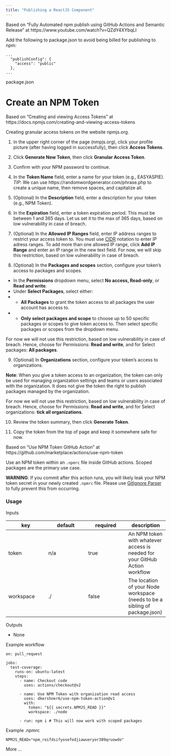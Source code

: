 ```yaml
---
title: "Publishing a ReactJS Component"
---
```


Based on "Fully Automated npm publish using GitHub Actions and Semantic Release" at https://www.youtube.com/watch?v=QZdY4XYbqLI

Add the following to package.json to avoid being billed for publishing to npm:

```
...
  "publishConfig": {
    "access": "public"
  },
...
```
package.json

# Create an NPM Token

Based on "Creating and viewing Access Tokens" at https://docs.npmjs.com/creating-and-viewing-access-tokens

Creating granular access tokens on the website npmjs.org.

1. In the upper right corner of the page (nmpjs.org), click your profile picture (after having logged in successfully), then click **Access Tokens**.

2. Click **Generate New Token**, then click **Granular Access Token**.

3. Confirm with your NPM password to continue. 

4. In the **Token Name** field, enter a name for your token (e.g., EASYASPIE). *TIP*: We can use https://randomwordgenerator.com/phrase.php to create a unique name, then remove spaces, and capitalize all.

5. (Optional) In the **Description** field, enter a description for your token (e.g., NPM Token). 

6. In the **Expiration** field, enter a token expiration period. This must be between 1 and 365 days. Let us set it to the max of 365 days, based on low vulnerability in case of breach.

7. (Optional) In the **Allowed IP Ranges** field, enter IP address ranges to restrict your access token to. You must use [CIDR](https://en.wikipedia.org/wiki/Classless_Inter-Domain_Routing) notation to enter IP adress ranges. To add more than one allowed IP range, click **Add IP Range** and enter an IP range in the new text field. For now, we will skip this restriction, based on low vulnerability in case of breach.

8.  (Optional) In the **Packages and scopes** section, configure your token's access to packages and scopes.

- In the **Permissions** dropdown menu, select **No access, Read-only**, or **Read and write**.
- Under **Select Packages**, select either:
- - **All Packages** to grant the token access to all packages the user account has access to.
- - **Only select packages and scope** to choose up to 50 specific packages or scopes to give token access to. Then select specific packages or scopes from the dropdown menu.

For now we will not use this restriction, based on low vulnerability in case of breach. Hence, choose for Permissions: **Read and write**, and for Select packages: **All packages**.

9. (Optional) In **Organizations** section, configure your token's access to organizations. 

**Note**: When you give a token access to an organization, the token can only be used for managing organization settings and teams or users associated with the organization. It does not give the token the right to publish packages managed by the organization.

For now we will not use this restriction, based on low vulnerability in case of breach. Hence, choose for Permissions: **Read and write**, and for Select organizations: **tick all organizations**.

10. Review the token summary, then click **Generate Token**.

11. Copy the token from the top of page and keep it somewhere safe for now.

Based on "Use NPM Token GitHub Action" at https://github.com/marketplace/actions/use-npm-token

Use an NPM token within an ```.npmrc``` file inside GitHub actions. Scoped packages are the primary use case.

**WARNING**: If you commit after this action runs, you will likely leak your NPM token secret in your newly created ```.npmrc``` file. Please use [GitIgnore Parser](https://github.com/marketplace/actions/gitignore-parser) to fully prevent this from occurring.

### Usage

Inputs

| key | default | required | description |
| -- | -- | -- | -- |
| token | n/a | true | An NPM token with whatever access is needed for your GitHub Action workflow |
| workspace | ./ | false | The location of your Node workspace (needs to be a sibling of package.json) |

Outputs

- None

Example workflow

```
on: pull_request

jobs:
  test-coverage:
    runs-on: ubuntu-latest
    steps:
      - name: Checkout code
        uses: actions/checkout@v2

      - name: Use NPM Token with organization read access
        uses: dkershner6/use-npm-token-action@v1
        with:
          token: "${{ secrets.NPMJS_READ }}"
          workspace: ./node

      - run: npm i # This will now work with scoped packages
```

Example .npmrc

```
NPMJS_READ="npm_reifdsifyosefodjiawueryor389qruowdo"
```

More ...
